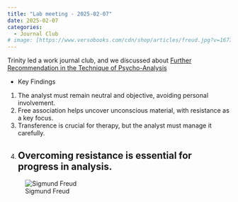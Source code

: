```yaml
---
title: "Lab meeting - 2025-02-07"
date: 2025-02-07
categories:
  - Journal Club
# image: [https://www.versobooks.com/cdn/shop/articles/freud.jpg?v=1677630619]
---
```


Trinity led a work journal club, and we discussed about [Further Recommendation in the Technique of Psycho-Analysis](https://gilmore-lab.github.io/lab-mtg-talks/freud-further-recommendation.pdf)

- Key Findings
1. The analyst must remain neutral and objective, avoiding personal involvement.
2. Free association helps uncover unconscious material, with resistance as a key focus.
3. Transference is crucial for therapy, but the analyst must manage it carefully.
4. Overcoming resistance is essential for progress in analysis.
---

![Sigmund Freud](https://www.versobooks.com/cdn/shop/articles/freud.jpg?v=1677630619)